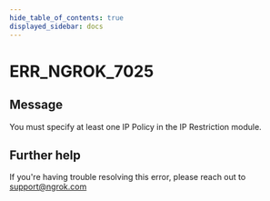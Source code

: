 ```yaml
---
hide_table_of_contents: true
displayed_sidebar: docs
---
```



# ERR_NGROK_7025

## Message

You must specify at least one IP Policy in the IP Restriction module.

<ErrorDetails error="err_ngrok_7025" />

## Further help

If you're having trouble resolving this error, please reach out to [support@ngrok.com](mailto:support@ngrok.com?subject=Help%20with%20ERR_NGROK_7025)
